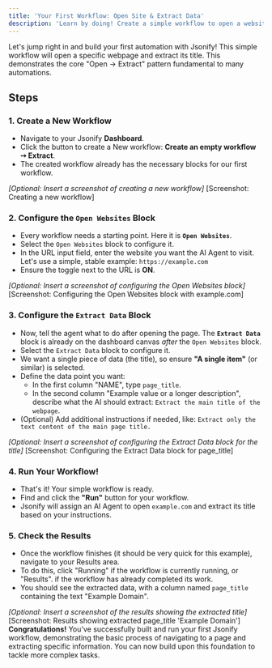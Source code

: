 ```yaml
---
title: 'Your First Workflow: Open Site & Extract Data'
description: 'Learn by doing! Create a simple workflow to open a website and extract its title.'
---
```


Let's jump right in and build your first automation with Jsonify! This simple workflow will open a specific webpage and extract its title. This demonstrates the core "Open -> Extract" pattern fundamental to many automations.

## Steps

### 1. Create a New Workflow

* Navigate to your Jsonify **Dashboard**.
* Click the button to create a New workflow: **Create an empty workflow ➙ Extract**.
* The created workflow already has the necessary blocks for our first workflow.

*[Optional: Insert a screenshot of creating a new workflow]*
[Screenshot: Creating a new workflow]
### 2. Сonfigure the `Open Websites` Block

* Every workflow needs a starting point. Here it is  **`Open Websites`**.
* Select the `Open Websites` block to configure it.
* In the URL input field, enter the website you want the AI Agent to visit. Let's use a simple, stable example: `https://example.com`
* Ensure the toggle next to the URL is **ON**.

*[Optional: Insert a screenshot of configuring the Open Websites block]*
[Screenshot: Configuring the Open Websites block with example.com]
### 3. Сonfigure the `Extract Data` Block

* Now, tell the agent what to do after opening the page. The **`Extract Data`** block is already on the dashboard canvas *after* the `Open Websites` block.
* Select the `Extract Data` block to configure it.
* We want a single piece of data (the title), so ensure **"A single item"** (or similar) is selected.
* Define the data point you want:
    * In the first column "NAME", type `page_title`.
    * In the second column "Example value or a longer description", describe what the AI should extract: `Extract the main title of the webpage`.
* (Optional) Add additional instructions if needed, like: `Extract only the text content of the main page title.`

*[Optional: Insert a screenshot of configuring the Extract Data block for the title]*
[Screenshot: Configuring the Extract Data block for page_title]
### 4. Run Your Workflow!

* That's it! Your simple workflow is ready.
* Find and click the **"Run"** button for your workflow.
* Jsonify will assign an AI Agent to open `example.com` and extract its title based on your instructions.

### 5. Check the Results

* Once the workflow finishes (it should be very quick for this example), navigate to your  Results area.
* To do this, click "Running" if the workflow is currently running, or "Results". if the workflow has already completed its work.
* You should see the extracted data, with a column named `page_title` containing the text "Example Domain".

*[Optional: Insert a screenshot of the results showing the extracted title]*
[Screenshot: Results showing extracted page_title 'Example Domain']
**Congratulations!** You've successfully built and run your first Jsonify workflow, demonstrating the basic process of navigating to a page and extracting specific information. You can now build upon this foundation to tackle more complex tasks.
